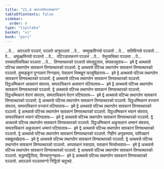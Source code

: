 ```yaml
---
title: "21.4 अपञ्ञत्तेपञ्ञत्तवग्ग"
tableOfContents: false
sidebar:
  order: 4
type: "tipitaka"
basket: "vi"
book: "pari"
---
```



<DynamicBreadcrumb />

<Division number="500" book="pari">

<Paragraph number="2423" book="pari">
…पे…  अपञ्ञत्ते पञ्ञत्तं, पञ्ञत्ते अनुपञ्ञत्तं …पे…  सम्मुखाविनयो पञ्ञत्तो …पे…  सतिविनयो पञ्ञत्तो …पे…  अमूळ्हविनयो पञ्ञत्तो …पे…  पटिञ्ञातकरणं पञ्ञत्तं …पे…  येभुय्यसिका पञ्ञत्ता …पे…  तस्सपापियसिका पञ्ञत्ता …पे…  तिणवत्थारको पञ्ञत्तो संघसुट्ठुताय, संघफासुताय—  इमे द्वे अत्थवसे पटिच्च तथागतेन सावकानं तिणवत्थारको पञ्ञत्तो.
</Paragraph>

<Paragraph number="2424" book="pari">
द्वे अत्थवसे पटिच्च तथागतेन सावकानं तिणवत्थारको पञ्ञत्तो. दुम्मङ्कूनं पुग्गलानं निग्गहाय, पेसलानं भिक्खूनं फासुविहाराय—  इमे द्वे अत्थवसे पटिच्च तथागतेन सावकानं तिणवत्थारको पञ्ञत्तो.
</Paragraph>

<Paragraph number="2425" book="pari">
द्वे अत्थवसे पटिच्च तथागतेन सावकानं तिणवत्थारको पञ्ञत्तो. दिट्ठधम्मिकानं आसवानं संवराय, सम्परायिकानं आसवानं पटिघाताय—  इमे द्वे अत्थवसे पटिच्च तथागतेन सावकानं तिणवत्थारको पञ्ञत्तो.
</Paragraph>

<Paragraph number="2426" book="pari">
द्वे अत्थवसे पटिच्च तथागतेन सावकानं तिणवत्थारको पञ्ञत्तो. दिट्ठधम्मिकानं वेरानं संवराय, सम्परायिकानं वेरानं पटिघाताय—  इमे द्वे अत्थवसे पटिच्च तथागतेन सावकानं तिणवत्थारको पञ्ञत्तो.
</Paragraph>

<Paragraph number="2427" book="pari">
द्वे अत्थवसे पटिच्च तथागतेन सावकानं तिणवत्थारको पञ्ञत्तो. दिट्ठधम्मिकानं वज्जानं संवराय, सम्परायिकानं वज्जानं पटिघाताय—  इमे द्वे अत्थवसे पटिच्च तथागतेन सावकानं तिणवत्थारको पञ्ञत्तो.
</Paragraph>

<Paragraph number="2428" book="pari">
द्वे अत्थवसे पटिच्च तथागतेन सावकानं तिणवत्थारको पञ्ञत्तो. दिट्ठधम्मिकानं भयानं संवराय, सम्परायिकानं भयानं पटिघाताय—  इमे द्वे अत्थवसे पटिच्च तथागतेन सावकानं तिणवत्थारको पञ्ञत्तो.
</Paragraph>

<Paragraph number="2429" book="pari">
द्वे अत्थवसे पटिच्च तथागतेन सावकानं तिणवत्थारको पञ्ञत्तो. दिट्ठधम्मिकानं अकुसलानं धम्मानं संवराय, सम्परायिकानं अकुसलानं धम्मानं पटिघाताय—  इमे द्वे अत्थवसे पटिच्च तथागतेन सावकानं तिणवत्थारको पञ्ञत्तो.
</Paragraph>

<Paragraph number="2430" book="pari">
द्वे अत्थवसे पटिच्च तथागतेन सावकानं तिणवत्थारको पञ्ञत्तो. गिहीनं अनुकम्पाय, पापिच्छानं पक्खुपच्छेदाय—  इमे द्वे अत्थवसे पटिच्च तथागतेन सावकानं तिणवत्थारको पञ्ञत्तो.
</Paragraph>

<Paragraph number="2431" book="pari">
द्वे अत्थवसे पटिच्च तथागतेन सावकानं तिणवत्थारको पञ्ञत्तो. अप्पसन्नानं पसादाय, पसन्नानं भिय्योभावाय—  इमे द्वे अत्थवसे पटिच्च तथागतेन सावकानं तिणवत्थारको पञ्ञत्तो.
</Paragraph>

<Paragraph number="2432" book="pari">
द्वे अत्थवसे पटिच्च तथागतेन सावकानं तिणवत्थारको पञ्ञत्तो. सद्धम्मट्ठितिया, विनयानुग्गहाय—  इमे द्वे अत्थवसे पटिच्च तथागतेन सावकानं तिणवत्थारको पञ्ञत्तो.

</Paragraph>
</Division>

<Paragraph number="2433" type="center" book="pari">
अपञ्ञत्ते पञ्ञत्तवग्गो निट्ठितो चतुत्थो.
</Paragraph>